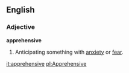 ==English==

===Adjective===
'''apprehensive'''
# Anticipating something with [[anxiety]] or [[fear]].

[[it:apprehensive]]
[[pl:Apprehensive]]